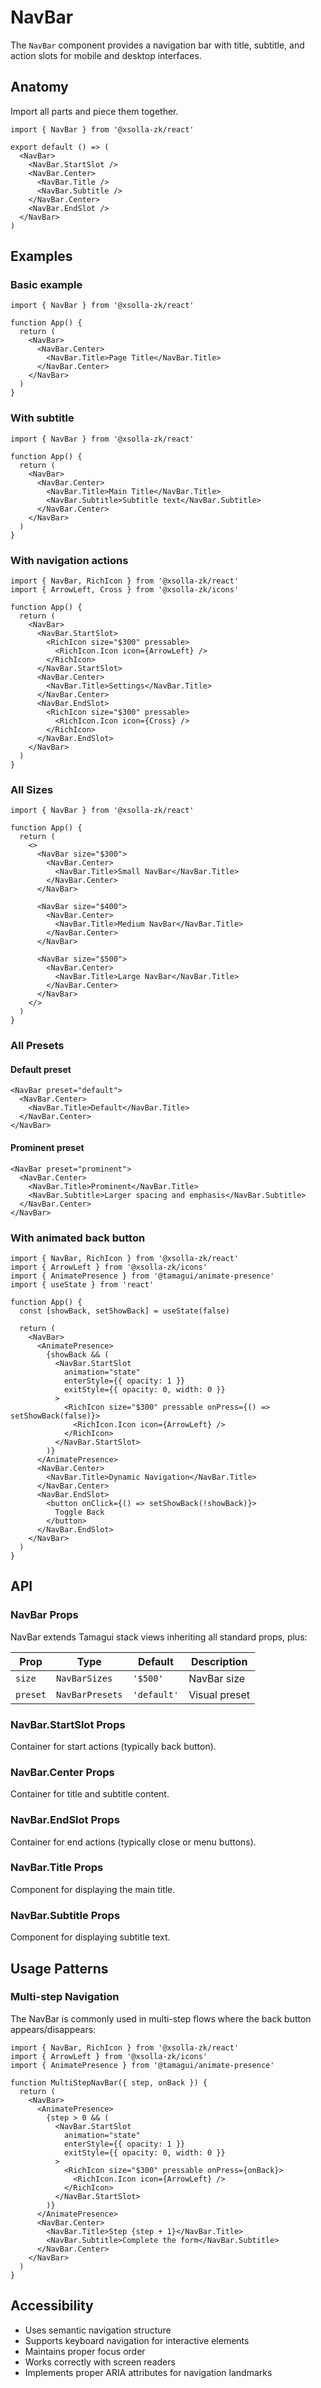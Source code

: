# NavBar

The `NavBar` component provides a navigation bar with title, subtitle, and action slots for mobile and desktop interfaces.

## Anatomy

Import all parts and piece them together.

```tsx
import { NavBar } from '@xsolla-zk/react'

export default () => (
  <NavBar>
    <NavBar.StartSlot />
    <NavBar.Center>
      <NavBar.Title />
      <NavBar.Subtitle />
    </NavBar.Center>
    <NavBar.EndSlot />
  </NavBar>
)
```

## Examples

### Basic example

```tsx
import { NavBar } from '@xsolla-zk/react'

function App() {
  return (
    <NavBar>
      <NavBar.Center>
        <NavBar.Title>Page Title</NavBar.Title>
      </NavBar.Center>
    </NavBar>
  )
}
```

### With subtitle

```tsx
import { NavBar } from '@xsolla-zk/react'

function App() {
  return (
    <NavBar>
      <NavBar.Center>
        <NavBar.Title>Main Title</NavBar.Title>
        <NavBar.Subtitle>Subtitle text</NavBar.Subtitle>
      </NavBar.Center>
    </NavBar>
  )
}
```

### With navigation actions

```tsx
import { NavBar, RichIcon } from '@xsolla-zk/react'
import { ArrowLeft, Cross } from '@xsolla-zk/icons'

function App() {
  return (
    <NavBar>
      <NavBar.StartSlot>
        <RichIcon size="$300" pressable>
          <RichIcon.Icon icon={ArrowLeft} />
        </RichIcon>
      </NavBar.StartSlot>
      <NavBar.Center>
        <NavBar.Title>Settings</NavBar.Title>
      </NavBar.Center>
      <NavBar.EndSlot>
        <RichIcon size="$300" pressable>
          <RichIcon.Icon icon={Cross} />
        </RichIcon>
      </NavBar.EndSlot>
    </NavBar>
  )
}
```

### All Sizes

```tsx
import { NavBar } from '@xsolla-zk/react'

function App() {
  return (
    <>
      <NavBar size="$300">
        <NavBar.Center>
          <NavBar.Title>Small NavBar</NavBar.Title>
        </NavBar.Center>
      </NavBar>

      <NavBar size="$400">
        <NavBar.Center>
          <NavBar.Title>Medium NavBar</NavBar.Title>
        </NavBar.Center>
      </NavBar>

      <NavBar size="$500">
        <NavBar.Center>
          <NavBar.Title>Large NavBar</NavBar.Title>
        </NavBar.Center>
      </NavBar>
    </>
  )
}
```

### All Presets

#### Default preset

```tsx
<NavBar preset="default">
  <NavBar.Center>
    <NavBar.Title>Default</NavBar.Title>
  </NavBar.Center>
</NavBar>
```

#### Prominent preset

```tsx
<NavBar preset="prominent">
  <NavBar.Center>
    <NavBar.Title>Prominent</NavBar.Title>
    <NavBar.Subtitle>Larger spacing and emphasis</NavBar.Subtitle>
  </NavBar.Center>
</NavBar>
```

### With animated back button

```tsx
import { NavBar, RichIcon } from '@xsolla-zk/react'
import { ArrowLeft } from '@xsolla-zk/icons'
import { AnimatePresence } from '@tamagui/animate-presence'
import { useState } from 'react'

function App() {
  const [showBack, setShowBack] = useState(false)

  return (
    <NavBar>
      <AnimatePresence>
        {showBack && (
          <NavBar.StartSlot
            animation="state"
            enterStyle={{ opacity: 1 }}
            exitStyle={{ opacity: 0, width: 0 }}
          >
            <RichIcon size="$300" pressable onPress={() => setShowBack(false)}>
              <RichIcon.Icon icon={ArrowLeft} />
            </RichIcon>
          </NavBar.StartSlot>
        )}
      </AnimatePresence>
      <NavBar.Center>
        <NavBar.Title>Dynamic Navigation</NavBar.Title>
      </NavBar.Center>
      <NavBar.EndSlot>
        <button onClick={() => setShowBack(!showBack)}>
          Toggle Back
        </button>
      </NavBar.EndSlot>
    </NavBar>
  )
}
```

## API

### NavBar Props

NavBar extends Tamagui stack views inheriting all standard props, plus:

| Prop | Type | Default | Description |
|------|------|---------|----------|
| `size` | `NavBarSizes` | `'$500'` | NavBar size |
| `preset` | `NavBarPresets` | `'default'` | Visual preset |

### NavBar.StartSlot Props

Container for start actions (typically back button).

### NavBar.Center Props

Container for title and subtitle content.

### NavBar.EndSlot Props

Container for end actions (typically close or menu buttons).

### NavBar.Title Props

Component for displaying the main title.

### NavBar.Subtitle Props

Component for displaying subtitle text.

## Usage Patterns

### Multi-step Navigation

The NavBar is commonly used in multi-step flows where the back button appears/disappears:

```tsx
import { NavBar, RichIcon } from '@xsolla-zk/react'
import { ArrowLeft } from '@xsolla-zk/icons'
import { AnimatePresence } from '@tamagui/animate-presence'

function MultiStepNavBar({ step, onBack }) {
  return (
    <NavBar>
      <AnimatePresence>
        {step > 0 && (
          <NavBar.StartSlot
            animation="state"
            enterStyle={{ opacity: 1 }}
            exitStyle={{ opacity: 0, width: 0 }}
          >
            <RichIcon size="$300" pressable onPress={onBack}>
              <RichIcon.Icon icon={ArrowLeft} />
            </RichIcon>
          </NavBar.StartSlot>
        )}
      </AnimatePresence>
      <NavBar.Center>
        <NavBar.Title>Step {step + 1}</NavBar.Title>
        <NavBar.Subtitle>Complete the form</NavBar.Subtitle>
      </NavBar.Center>
    </NavBar>
  )
}
```

## Accessibility

- Uses semantic navigation structure
- Supports keyboard navigation for interactive elements
- Maintains proper focus order
- Works correctly with screen readers
- Implements proper ARIA attributes for navigation landmarks